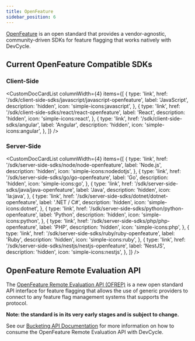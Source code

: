 ```yaml
---
title: OpenFeature
sidebar_position: 6
---
```



[OpenFeature](https://openfeature.dev/) is an open standard that provides a vendor-agnostic, community-driven SDKs for feature flagging that works natively with DevCycle.

## Current OpenFeature Compatible SDKs

### Client-Side

<CustomDocCardList
  columnWidth={4}
  items={[
    {
      type: 'link',
      href: '/sdk/client-side-sdks/javascript/javascript-openfeature',
      label: 'JavaScript',
      description: 'hidden',
      icon: 'simple-icons:javascript',
    },
    {
      type: 'link',
      href: '/sdk/client-side-sdks/react/react-openfeature',
      label: 'React',
      description: 'hidden',
      icon: 'simple-icons:react',
    },
    {
      type: 'link',
      href: '/sdk/client-side-sdks/angular',
      label: 'Angular',
      description: 'hidden',
      icon: 'simple-icons:angular',
    },
  ]}
/>

### Server-Side

<CustomDocCardList
  columnWidth={4}
  items={[
    {
      type: 'link',
      href: '/sdk/server-side-sdks/node/node-openfeature',
      label: 'Node.js',
      description: 'hidden',
      icon: 'simple-icons:nodedotjs',
    },
    {
      type: 'link',
      href: '/sdk/server-side-sdks/go/go-openfeature',
      label: 'Go',
      description: 'hidden',
      icon: 'simple-icons:go',
    },
    {
      type: 'link',
      href: '/sdk/server-side-sdks/java/java-openfeature',
      label: 'Java',
      description: 'hidden',
      icon: 'la:java',
    },
    {
      type: 'link',
      href: '/sdk/server-side-sdks/dotnet/dotnet-openfeature',
      label: '.NET / C#',
      description: 'hidden',
      icon: 'simple-icons:dotnet',
    },
    {
      type: 'link',
      href: '/sdk/server-side-sdks/python/python-openfeature',
      label: 'Python',
      description: 'hidden',
      icon: 'simple-icons:python',
    },
    {
      type: 'link',
      href: '/sdk/server-side-sdks/php/php-openfeature',
      label: 'PHP',
      description: 'hidden',
      icon: 'simple-icons:php',
    },
    {
      type: 'link',
      href: '/sdk/server-side-sdks/ruby/ruby-openfeature',
      label: 'Ruby',
      description: 'hidden',
      icon: 'simple-icons:ruby',
    },
    {
      type: 'link',
      href: '/sdk/server-side-sdks/nestjs/nestjs-openfeature',
      label: 'NestJS',
      description: 'hidden',
      icon: 'simple-icons:nestjs',
    },
  ]}
/>

## OpenFeature Remote Evaluation API

The [OpenFeature Remote Evaluation API (OFREP)](https://github.com/open-feature/protocol) is a new open standard
API interface for feature flagging that allows the use of generic providers to connect to any
feature flag management systems that supports the protocol.

**Note: the standard is in its very early stages and is subject to change.**

See our [Bucketing API Documentation](<https://docs.devcycle.com/bucketing-api/#tag/OpenFeature-Remote-Evaluation-API-(OFREP)>)
for more information on how to consume the OpenFeature Remote Evaluation API with DevCycle.
